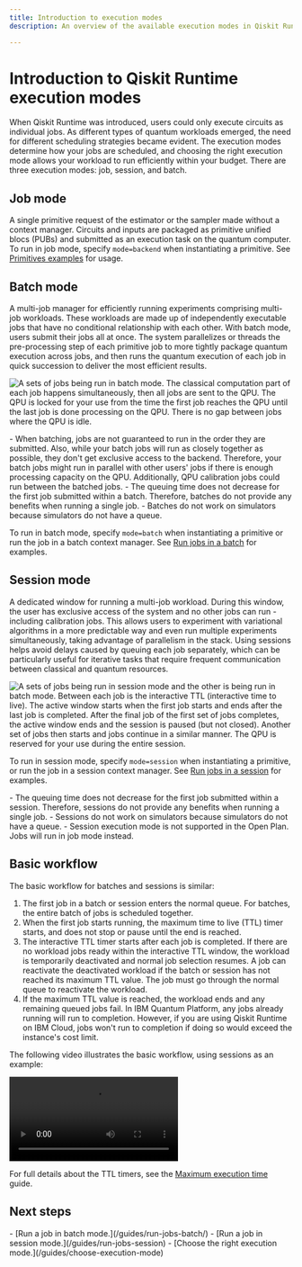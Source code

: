 ```yaml
---
title: Introduction to execution modes
description: An overview of the available execution modes in Qiskit Runtime; sessions, batch, and single jobs.

---
```

# Introduction to Qiskit Runtime execution modes

When Qiskit Runtime was introduced, users could only execute circuits as individual jobs. As different types of quantum workloads emerged, the need for different scheduling strategies became evident. The execution modes determine how your jobs are scheduled, and choosing the right execution mode allows your workload to run efficiently within your budget. There are three execution modes: job, session, and batch.

## Job mode

A single primitive request of the estimator or the sampler made without a context manager. Circuits and inputs are packaged as primitive unified blocs (PUBs) and submitted as an execution task on the quantum computer. To run in job mode, specify `mode=backend` when instantiating a primitive. See [Primitives examples](/guides/primitives-examples) for usage.

<span id="batch-mode"></span>
## Batch mode

A multi-job manager for efficiently running experiments comprising multi-job workloads. These workloads are made up of independently executable jobs that have no conditional relationship with each other. With batch mode, users submit their jobs all at once. The system parallelizes or threads the pre-processing step of each primitive job to more tightly package quantum execution across jobs, and then runs the quantum execution of each job in quick succession to deliver the most efficient results.


![A sets of jobs being run in batch mode.  The classical computation part of each job happens simultaneously, then all jobs are sent to the QPU.  The QPU is locked for your use from the time the first job reaches the QPU until the last job is done processing on the QPU.  There is no gap between jobs where the QPU is idle.](/images/guides/execution-modes/batch.svg 'How a batch works')

<Admonition type="note" title="Notes">
    - When batching, jobs are not guaranteed to run in the order they are submitted. Also, while your batch jobs will run as closely together as possible, they don't get exclusive access to the backend. Therefore, your batch jobs might run in parallel with other users' jobs if there is enough processing capacity on the QPU. Additionally, QPU calibration jobs could run between the batched jobs.
    - The queuing time does not decrease for the first job submitted within a batch. Therefore, batches do not provide any benefits when running a single job.
    - Batches do not work on simulators because simulators do not have a queue.
</Admonition>

To run in batch mode, specify `mode=batch` when instantiating a primitive or run the job in a batch context manager. See [Run jobs in a batch](/guides/run-jobs-batch) for examples.

<span id="session-mode"></span>
## Session mode

A dedicated window for running a multi-job workload.  During this window, the user has exclusive access of the system and no other jobs can run - including calibration jobs. This allows users to experiment with variational algorithms in a more predictable way and even run multiple experiments simultaneously, taking advantage of parallelism in the stack. Using sessions helps avoid delays caused by queuing each job separately, which can be particularly useful for iterative tasks that require frequent communication between classical and quantum resources.

![A sets of jobs being run in session mode and the other is being run in batch mode.  Between each job is the interactive TTL (interactive time to live).  The active window starts when the first job starts and ends after the last job is completed. After the final job of the first set of jobs completes, the active window ends and the session is paused (but not closed).  Another set of jobs then starts and jobs continue in a similar manner. The QPU is reserved for your use during the entire session.](/images/guides/execution-modes/session.svg 'How a session works')


To run in session mode, specify `mode=session` when instantiating a primitive, or run the job in a session context manager. See [Run jobs in a session](/guides/run-jobs-session) for examples.

<Admonition type="note" title="Notes">
- The queuing time does not decrease for the first job submitted within a session. Therefore, sessions do not provide any benefits when running a single job.
- Sessions do not work on simulators because simulators do not have a queue.
- Session execution mode is not supported in the Open Plan. Jobs will run in job mode instead.
</Admonition>

## Basic workflow

The basic workflow for batches and sessions is similar:

1. The first job in a batch or session enters the normal queue. For batches, the entire batch of jobs is scheduled together.
2. When the first job starts running, the maximum time to live (TTL) timer starts, and does not stop or pause until the end is reached.
3. The interactive TTL timer starts after each job is completed.  If there are no workload jobs ready within the interactive TTL window, the workload is temporarily deactivated and normal job selection resumes. A job can reactivate the deactivated workload if the batch or session has not reached its maximum TTL value.
   <Admonition type="note">
   The job must go through the normal queue to reactivate the workload.
   </Admonition>
3. If the maximum TTL value is reached, the workload ends and any remaining queued jobs fail. In IBM Quantum Platform, any jobs already running will run to completion.  However, if you are using Qiskit Runtime on IBM Cloud, jobs won't run to completion if doing so would exceed the instance's cost limit.

The following video illustrates the basic workflow, using sessions as an example:

<video title="A user starts a session job and becomes the priority user.  They submit jobs to the QPU while other users wait. After the prioritized user's session finishes, the next person's jobs can begin processing." className="max-w-auto h-auto" controls>
  <source src="/videos/guides/sessions/demo.mp4" type="video/mp4"></source>
</video>

For full details about the TTL timers, see the [Maximum execution time](/guides/max-execution-time) guide.

## Next steps

<Admonition type="tip" title="Recommendations">
    - [Run a job in batch mode.](/guides/run-jobs-batch/)
    - [Run a job in session mode.](/guides/run-jobs-session)
    - [Choose the right execution mode.](/guides/choose-execution-mode)
</Admonition>